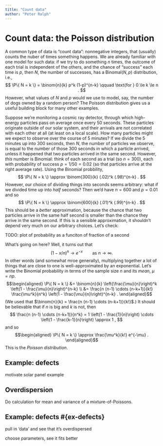 ```yaml
---
title: "Count data"
author: "Peter Ralph"
---
```


# Count data: the Poisson distribution {#sec-poisson-distribution}

<!--
count data

Binomial -> Poisson with examples
-->

A common type of data is "count data":
nonnegative integers,
that (usually) counts the nuber of times something happens.
We are already familiar with one model for such data:
if we try to do something $n$ times,
the outcome of each trial is independent of the others,
and the chance of "success" each time is $p$,
then $N$, the number of successes, has a Binomal$(N,p)$ distribution,
i.e.,
$$
    \P\{ N = k \}
    =
    \binom{n}{k} p^k (1-p)^{n-k}
    \qquad \text{for } 0 \le k \le n .
$$
However, what values of $N$ and $p$ would we use to model,
say, the number of dogs owned by a random person?
The Poisson distribution gives us a useful building block
for many other examples.

Suppose we're monitoring a cosmic ray detector,
through which high-energy particles pass on average once every 50 seconds.
These particles originate outside of our solar system,
and their arrivals are not correlated with each other at all
(at least on a local scale).
How many particles might we expect to observe over the course of 5 minutes?
If we divide the 5 minutes up into 300 seconds,
then $N$, the number of particles we observe,
is equal to the number of those 300 seconds in which a particle arrived,
unless it happened that two particles arrived in the same second.
However, *this* number is Binomial: think of each second
as a trial (so $n=300$), each with probability of success $p=1/50=0.02$
(so that particles arrive at the right average rate).
Using the Binomial probbility,
$$
    \P\{ N = k \}
    \approx
    \binom{300}{k} (.02)^k (.98)^{n-k} .
$$
However, our choice of dividing things into seconds seems arbitrary:
what if we divided time up into *half* seconds?
Then we'd have $n=600$ and $p=0.01$ and so
$$
    \P\{ N = k \}
    \approx
    \binom{600}{k} (.01)^k (.99)^{n-k} .
$$
This should be a *better* approximation, because the chance that two particles
arrive in the same half second is smaller than the chance they arrive in the same second.
If this is a sensible approximation,
it shouldn't depend very much on our arbitrary choices.
Let's check:

TODO: plot of probability as a funciton of fraction of a second

What's going on here? Well, it turns out that
$$
    (1 - x/n)^n \to e^{-x} \qquad \text{as } n \to \infty.
$$
In other words (and somewhat mroe generally),
multiplying together a lot of things that are close to one
is well-approximated by an exponential.
Let's write the Binomial probability in terms of the sample size $n$
and its *mean*, $\mu=np$.
$$\begin{aligned}
    \P\{ N = k \}
    &=
    \binom{n}{k} \left{\frac{\mu}{n}\right)^k \left(1 - \frac{\mu}{n}\right)^{n-k} \\
    &=
    \frac{n (n-1) \cdots (n-k+1)}{k!}
        \frac{\mu^k}{n^k} \left(1 - \frac{\mu}{n}\right)^{n-k} .
\end{aligned}$$
(We used that $\binom{n}{k}  = \frac{n (n-1) \cdots (n-k+1)}{k!}$.)
It should be believable that if $n$ is big and $k$ is not, then
$$ 
    \frac{n (n-1) \cdots (n-k+1)}{n^k}
    = 1 \left(1 - \frac{1}{n}\right) \cdots
        \left(1 - \frac{k-1}{n}\right)
    \approx 1 ,
$$
and so
$$\begin{aligned}
    \P\{ N = k \}
    \approx \frac{\mu^k}{k!} e^{-\mu} .
\end{aligned}$$
This is the *Poisson distribution*.


## Example: defects

motivate solar panel example


## Overdispersion {#sec-overdispersion}

Do calculation for mean and variance
of a mixture-of-Poissons.

## Example: defects #{ex-defects}

pull in 'data' and see that it's overdispersed

choose parameters, see it fits better




